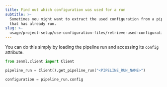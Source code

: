 ---
title: Find out which configuration was used for a run
subtitle: >-
  Sometimes you might want to extract the used configuration from a pipeline
  that has already run.
slug: >-
  usage/project-setup/use-configuration-files/retrieve-used-configuration-of-a-run
---


You can do this simply by loading the pipeline run and accessing its `config` attribute.

```py
from zenml.client import Client

pipeline_run = Client().get_pipeline_run("<PIPELINE_RUN_NAME>")

configuration = pipeline_run.config
```
